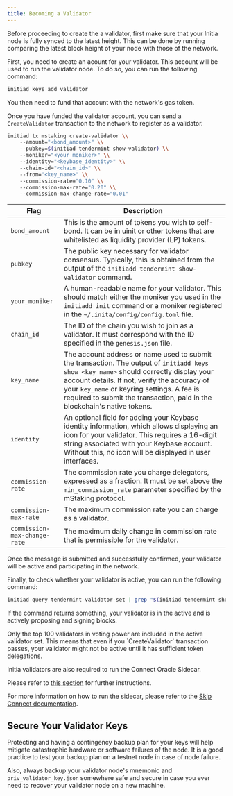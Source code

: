 ```yaml
---
title: Becoming a Validator
---
```


<Note>
Before proceeding to create the a validator, first make sure that your Initia node is fully synced to the latest height. This can be done by running comparing the latest block height of your node with those of the network.
</Note>

<Steps>
<Step title="Create the Validator Account">

First, you need to create an acount for your validator. This account will be used to run the validator node. To do so, you can run the following command:

```sh
initiad keys add validator
```

You then need to fund that account with the network's gas token.

</Step>
<Step title="Register the Validator">

Once you have funded the validator account, you can send a `CreateValidator` transaction to the network to register as a validator.

```sh
initiad tx mstaking create-validator \\
    --amount="<bond_amount>" \\
    --pubkey=$(initiad tendermint show-validator) \\
    --moniker="<your_moniker>" \\
    --identity="<keybase_identity>" \\
    --chain-id="<chain_id>" \\
    --from="<key_name>" \\
    --commission-rate="0.10" \\
    --commission-max-rate="0.20" \\
    --commission-max-change-rate="0.01"
```

| Flag                         | Description                                                                                                                                                                                                                                                |
|------------------------------|------------------------------------------------------------------------------------------------------------------------------------------------------------------------------------------------------------------------------------------------------------|
| `bond_amount`                | This is the amount of tokens you wish to self-bond. It can be in uinit or other tokens that are whitelisted as liquidity provider (LP) tokens.                                                                                                              |
| `pubkey`                     | The public key necessary for validator consensus. Typically, this is obtained from the output of the `initiadd tendermint show-validator` command.                                                                                                          |
| `your_moniker`               | A human-readable name for your validator. This should match either the moniker you used in the `initiadd init` command or a moniker registered in the `~/.inita/config/config.toml` file.                                                                   |
| `chain_id`                   | The ID of the chain you wish to join as a validator. It must correspond with the ID specified in the `genesis.json` file.                                                                                                                                   |
| `key_name`                   | The account address or name used to submit the transaction. The output of `initiadd keys show <key name>` should correctly display your account details. If not, verify the accuracy of your `key_name` or keyring settings. A fee is required to submit the transaction, paid in the blockchain's native tokens. |
| `identity`                   | An optional field for adding your Keybase identity information, which allows displaying an icon for your validator. This requires a 16-digit string associated with your Keybase account. Without this, no icon will be displayed in user interfaces.      |
| `commission-rate`            | The commission rate you charge delegators, expressed as a fraction. It must be set above the `min_commission_rate` parameter specified by the mStaking protocol.                                                                                                |
| `commission-max-rate`        | The maximum commission rate you can charge as a validator.                                                                                                                                                                                                 |
| `commission-max-change-rate` | The maximum daily change in commission rate that is permissible for the validator.                                                                                                                                                                        |

Once the message is submitted and successfully confirmed, your validator will be active and participating in the network.

</Step>
<Step title="Checking Validator Activeness">

Finally, to check whether your validator is active, you can run the following command:

```sh
initiad query tendermint-validator-set | grep "$(initiad tendermint show-validator)"
```

If the command returns something, your validator is in the active and is actively proposing and signing blocks.

<Note>
Only the top 100 validators in voting power are included in the active validator set. This means that even if you `CreateValidator` transaction passes, your validator might not be active until it has sufficient token delegations.
</Note>
</Step>
<Step title="Running the Connect Oracle Sidecar">

Initia validators are also required to run the Connect Oracle Sidecar.

Please refer to [this section](/nodes-and-rollups/running-nodes/running-a-validator/oracle-sidecar.mdx) for further instructions.

For more information on how to run the sidecar, please refer to the [Skip Connect documentation](https://docs.skip.build/connect/validators/quickstart).

</Step>
</Steps>

## Secure Your Validator Keys

Protecting and having a contingency backup plan for your keys will help mitigate catastrophic hardware or software failures of the node. It is a good practice to test your backup plan on a testnet node in case of node failure.

Also, always backup your validator node's mnemonic and `priv_validator_key.json` somewhere safe and secure in case you ever need to recover your validator node on a new machine.

